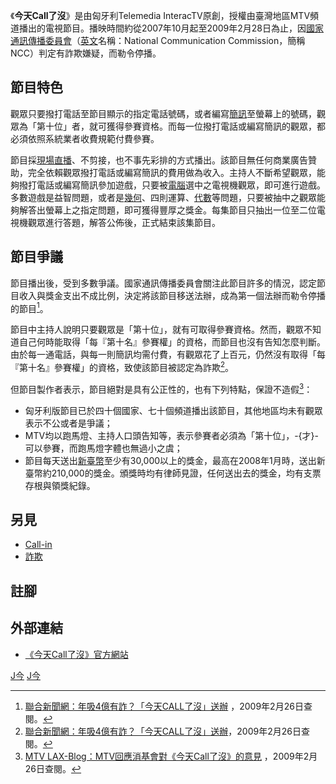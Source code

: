 {{影集資訊
| 名稱 = 今天Call了沒
| 原名 = ''Have You Made the Call Today?''
| 分類 = 遊戲節目
| 主持 = [[初家晴|初家晴]]
| 國家／地區 = [[匈牙利|匈牙利]]Telemedia InteracTV原創，授權[[臺灣|臺灣]]播出
| 每集長 = 1小時到2小時不等（無廣告）
| 頻道 = 臺灣[[MTV|MTV]]頻道
| 開始 = 約2007年10月起
| 結束 = 2009年2月27日<ref>[http://www.mtv.com.tw/Channel/schedule.php?id=20090227_Fri MTV官方網站2009年2月27日節目表]{{dead link|date=2017年11月 |bot=InternetArchiveBot |fix-attempted=yes }}與[http://www.mtv.com.tw/Channel/schedule.php?id=20090228_Sat MTV官方網站2009年2月28日節目表]{{dead link|date=2017年11月 |bot=InternetArchiveBot |fix-attempted=yes }}比較。從2009年2月28日起，該節目正式停播。</ref>
}}
《'''今天Call了沒'''》是由匈牙利Telemedia InteracTV原創，授權由臺灣地區MTV頻道播出的電視節目。播映時間約從2007年10月起至2009年2月28日為止，因[[國家通訊傳播委員會|國家通訊傳播委員會]]（[[英文|英文]]名稱：National Communication Commission，簡稱NCC）判定有詐欺嫌疑，而勒令停播。

== 節目特色 ==

觀眾只要撥打電話至節目顯示的指定電話號碼，或者編寫[[簡訊|簡訊]]至螢幕上的號碼，觀眾為「第十位」者，就可獲得參賽資格。而每一位撥打電話或編寫簡訊的觀眾，都必須依照系統業者收費規範付費參賽。

節目採[[現場直播|現場直播]]、不剪接，也不事先彩排的方式播出。該節目無任何商業廣告贊助，完全依賴觀眾撥打電話或編寫簡訊的費用做為收入。主持人不斷希望觀眾，能夠撥打電話或編寫簡訊參加遊戲，只要被[[電腦|電腦]]選中之電視機觀眾，即可進行遊戲。多數遊戲是益智問題，或者是[[幾何|幾何]]、四則運算、[[代數|代數]]等問題，只要被抽中之觀眾能夠解答出螢幕上之指定問題，即可獲得豐厚之獎金。每集節目只抽出一位至二位電視機觀眾進行答題，解答公佈後，正式結束該集節目。

== 節目爭議 ==

節目播出後，受到多數爭議。國家通訊傳播委員會關注此節目許多的情況，認定節目收入與獎金支出不成比例，決定將該節目移送法辦，成為第一個法辦而勒令停播的節目<ref name="treat">[http://udn.com/NEWS/SOCIETY/SOC6/4757434.shtml 聯合新聞網：年吸4億有詐？「今天CALL了沒」送辦] {{Wayback|url=http://udn.com/NEWS/SOCIETY/SOC6/4757434.shtml |date=20090227180312 }}，2009年2月26日查閱。</ref>。

節目中主持人說明只要觀眾是「第十位」，就有可取得參賽資格。然而，觀眾不知道自己何時能取得「每『第十名』參賽權」的資格，而節目也沒有告知怎麼判斷。由於每一通電話，與每一則簡訊均需付費，有觀眾花了上百元，仍然沒有取得「每『第十名』參賽權」的資格，致使該節目被認定為詐欺<ref name="treat">[http://udn.com/NEWS/SOCIETY/SOC6/4757434.shtml 聯合新聞網：年吸4億有詐？「今天CALL了沒」送辦]，2009年2月26日查閱。</ref>。

但節目製作者表示，節目絕對是具有公正性的，也有下列特點，保證不造假<ref>[http://www.mtv.com.tw/blogs/detail_msg.php?mlg=News&d_id=9788 MTV LAX-Blog：MTV回應消基會對《今天Call了沒》的意見] {{Wayback|url=http://www.mtv.com.tw/blogs/detail_msg.php?mlg=News&d_id=9788 |date=20080401094035 }}，2009年2月26日查閱。</ref>：
* 匈牙利版節目已於四十個國家、七十個頻道播出該節目，其他地區均未有觀眾表示不公或者是爭議；
* MTV均以跑馬燈、主持人口頭告知等，表示參賽者必須為「第十位」，-{才}-可以參賽，而跑馬燈字體也無過小之虞；
* 節目每天送出[[新臺幣|新臺幣]]至少有30,000以上的獎金，最高在2008年1月時，送出新臺幣約210,000的獎金。頒獎時均有律師見證，任何送出去的獎金，均有支票存根與領獎紀錄。

== 另見 ==

*[[Call-in|Call-in]]
*[[詐欺|詐欺]]

== 註腳 ==

{{reflist}}

== 外部連結 ==
*[https://web.archive.org/web/20081229123906/http://www.mtv.com.tw/Channel/Show/CallToday/ 《今天Call了沒》官方網站]

[[Category:已停播的台灣綜藝節目|J今]]
[[Category:遊戲節目|J今]]